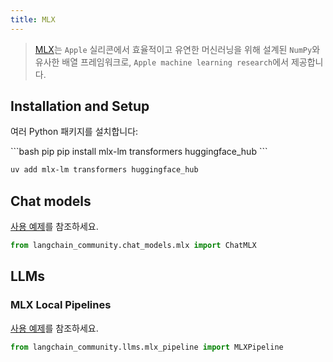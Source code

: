 ```yaml
---
title: MLX
---
```


>[MLX](https://ml-explore.github.io/mlx/build/html/index.html)는 `Apple` 실리콘에서 효율적이고 유연한 머신러닝을 위해 설계된 `NumPy`와 유사한 배열 프레임워크로,
> `Apple machine learning research`에서 제공합니다.


## Installation and Setup

여러 Python 패키지를 설치합니다:

<CodeGroup>
```bash pip
pip install mlx-lm transformers huggingface_hub
```

```bash uv
uv add mlx-lm transformers huggingface_hub
```
</CodeGroup>


## Chat models


[사용 예제](/oss/integrations/chat/mlx)를 참조하세요.

```python
from langchain_community.chat_models.mlx import ChatMLX
```

## LLMs

### MLX Local Pipelines

[사용 예제](/oss/integrations/llms/mlx_pipelines)를 참조하세요.

```python
from langchain_community.llms.mlx_pipeline import MLXPipeline
```